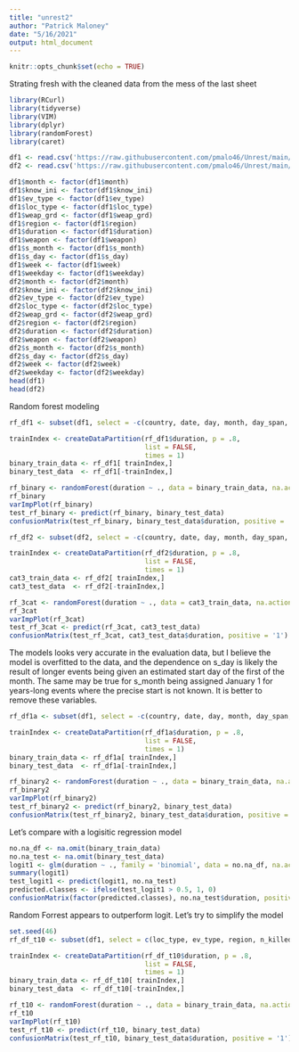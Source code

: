 ```yaml
---
title: "unrest2"
author: "Patrick Maloney"
date: "5/16/2021"
output: html_document
---
```


```r
knitr::opts_chunk$set(echo = TRUE)
```

Strating fresh with the cleaned data from the mess of the last sheet

```r
library(RCurl)
library(tidyverse)
library(VIM)
library(dplyr)
library(randomForest)
library(caret)

df1 <- read.csv('https://raw.githubusercontent.com/pmalo46/Unrest/main/df_binary.csv')
df2 <- read.csv('https://raw.githubusercontent.com/pmalo46/Unrest/main/three_cat.csv')

df1$month <- factor(df1$month)
df1$know_ini <- factor(df1$know_ini)
df1$ev_type <- factor(df1$ev_type)
df1$loc_type <- factor(df1$loc_type)
df1$weap_grd <- factor(df1$weap_grd)
df1$region <- factor(df1$region)
df1$duration <- factor(df1$duration)
df1$weapon <- factor(df1$weapon)
df1$s_month <- factor(df1$s_month)
df1$s_day <- factor(df1$s_day)
df1$week <- factor(df1$week)
df1$weekday <- factor(df1$weekday)
df2$month <- factor(df2$month)
df2$know_ini <- factor(df2$know_ini)
df2$ev_type <- factor(df2$ev_type)
df2$loc_type <- factor(df2$loc_type)
df2$weap_grd <- factor(df2$weap_grd)
df2$region <- factor(df2$region)
df2$duration <- factor(df2$duration)
df2$weapon <- factor(df2$weapon)
df2$s_month <- factor(df2$s_month)
df2$s_day <- factor(df2$s_day)
df2$week <- factor(df2$week)
df2$weekday <- factor(df2$weekday)
head(df1)
head(df2)
```

Random forest modeling
```r
rf_df1 <- subset(df1, select = -c(country, date, day, month, day_span, jul_start_date, jul_end_date, e_length, week))

trainIndex <- createDataPartition(rf_df1$duration, p = .8, 
                                  list = FALSE, 
                                  times = 1)
binary_train_data <- rf_df1[ trainIndex,]
binary_test_data  <- rf_df1[-trainIndex,]

rf_binary <- randomForest(duration ~ ., data = binary_train_data, na.action = na.omit)
rf_binary
varImpPlot(rf_binary)
test_rf_binary <- predict(rf_binary, binary_test_data)
confusionMatrix(test_rf_binary, binary_test_data$duration, positive = '1')
```



```r
rf_df2 <- subset(df2, select = -c(country, date, day, month, day_span, jul_start_date, jul_end_date, e_length, week))

trainIndex <- createDataPartition(rf_df2$duration, p = .8, 
                                  list = FALSE, 
                                  times = 1)
cat3_train_data <- rf_df2[ trainIndex,]
cat3_test_data  <- rf_df2[-trainIndex,]

rf_3cat <- randomForest(duration ~ ., data = cat3_train_data, na.action = na.omit)
rf_3cat
varImpPlot(rf_3cat)
test_rf_3cat <- predict(rf_3cat, cat3_test_data)
confusionMatrix(test_rf_3cat, cat3_test_data$duration, positive = '1')
```


The models looks very accurate in the evaluation data, but I believe the model is overfitted to the data, and the dependence on s_day is likely the result of longer events being given an estimated start day of the first of the month. The same may be true for s_month being assigned January 1 for years-long events where the precise start is not known. It is better to remove these variables.

```r
rf_df1a <- subset(df1, select = -c(country, date, day, month, day_span, jul_start_date, jul_end_date, e_length, week, s_day, s_month, weekday))

trainIndex <- createDataPartition(rf_df1a$duration, p = .8, 
                                  list = FALSE, 
                                  times = 1)
binary_train_data <- rf_df1a[ trainIndex,]
binary_test_data  <- rf_df1a[-trainIndex,]

rf_binary2 <- randomForest(duration ~ ., data = binary_train_data, na.action = na.omit)
rf_binary2
varImpPlot(rf_binary2)
test_rf_binary2 <- predict(rf_binary2, binary_test_data)
confusionMatrix(test_rf_binary2, binary_test_data$duration, positive = '1')
```

Let's compare with a logisitic regression model

```r
no.na_df <- na.omit(binary_train_data)
no.na_test <- na.omit(binary_test_data)
logit1 <- glm(duration ~ ., family = 'binomial', data = no.na_df, na.action = na.omit)
summary(logit1)
test_logit1 <- predict(logit1, no.na_test)
predicted.classes <- ifelse(test_logit1 > 0.5, 1, 0)
confusionMatrix(factor(predicted.classes), no.na_test$duration, positive = '1')
```

Random Forrest appears to outperform logit. Let's try to simplify the model
```r
set.seed(46)
rf_df_t10 <- subset(df1, select = c(loc_type, ev_type, region, n_killed_a, know_ini, weapon, sc_animosity, anti_gov_sentmnts, pol_desires, n_injurd, duration))

trainIndex <- createDataPartition(rf_df_t10$duration, p = .8, 
                                  list = FALSE, 
                                  times = 1)
binary_train_data <- rf_df_t10[ trainIndex,]
binary_test_data  <- rf_df_t10[-trainIndex,]

rf_t10 <- randomForest(duration ~ ., data = binary_train_data, na.action = na.omit)
rf_t10
varImpPlot(rf_t10)
test_rf_t10 <- predict(rf_t10, binary_test_data)
confusionMatrix(test_rf_t10, binary_test_data$duration, positive = '1')
```

```r

```
